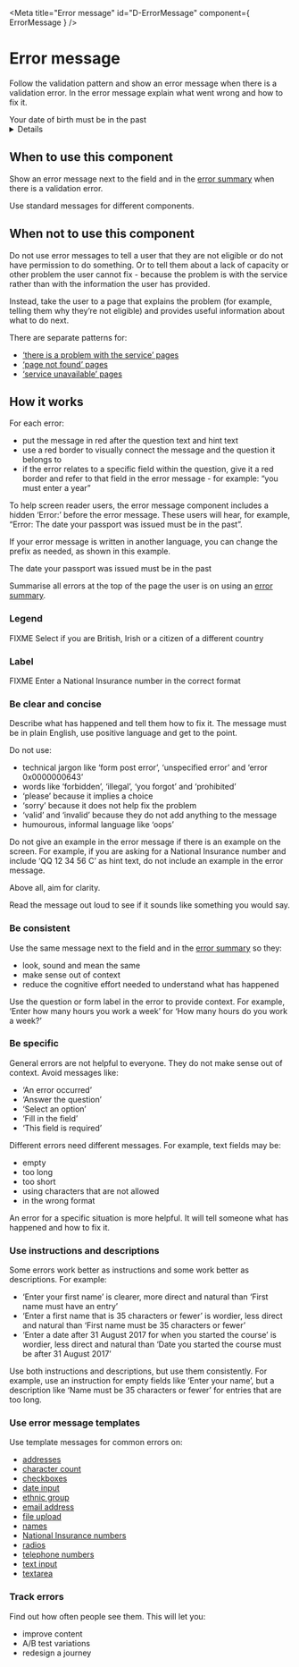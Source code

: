 
<Meta title="Error message" id="D-ErrorMessage" component={ ErrorMessage } />

# Error message

Follow the validation pattern and show an error message when there is a
validation error. In the error message explain what went wrong and how to fix
it.

<Canvas>
  <Story name="Default">
    <ErrorMessage>Your date of birth must be in the past</ErrorMessage>
  </Story>
</Canvas>

<Details summary="Properties" className="no-indent">
  <Props of={ ErrorMessage } />
</Details>

## When to use this component

Show an error message next to the field and in the [error summary] when there is
a validation error.

Use standard messages for different components.


## When not to use this component

Do not use error messages to tell a user that they are not eligible or do not
have permission to do something. Or to tell them about a lack of capacity or
other problem the user cannot fix - because the problem is with the service
rather than with the information the user has provided.

Instead, take the user to a page that explains the problem (for example, telling
them why they’re not eligible) and provides useful information about what to do
next.

There are separate patterns for:
- [‘there is a problem with the service’ pages]
- [‘page not found’ pages]
- [‘service unavailable’ pages]


## How it works

For each error:
- put the message in red after the question text and hint text
- use a red border to visually connect the message and the question it belongs
  to
- if the error relates to a specific field within the question, give it a red
  border and refer to that field in the error message - for example: “you must
  enter a year”

To help screen reader users, the error message component includes a hidden
‘Error:’ before the error message. These users will hear, for example, “Error:
The date your passport was issued must be in the past”.

If your error message is written in another language, you can change the prefix
as needed, as shown in this example.

<Canvas>
  <Story name="Standard">
    <ErrorMessage>The date your passport was issued must be in the past</ErrorMessage>
  </Story>
</Canvas>

Summarise all errors at the top of the page the user is on using an
[error summary].


### Legend

<Canvas>
  <Story name="Legend">
    FIXME
    <ErrorMessage>Select if you are British, Irish or a citizen of a different country</ErrorMessage>
  </Story>
</Canvas>


### Label

<Canvas>
  <Story name="Label">
    FIXME
    <ErrorMessage>Enter a National Insurance number in the correct format</ErrorMessage>
  </Story>
</Canvas>

### Be clear and concise

Describe what has happened and tell them how to fix it. The message must be in
plain English, use positive language and get to the point.

Do not use:
- technical jargon like ‘form post error’, ‘unspecified error’ and ‘error
  0x0000000643’
- words like ‘forbidden’, ‘illegal’, ‘you forgot’ and ‘prohibited’
- ‘please’ because it implies a choice
- ‘sorry’ because it does not help fix the problem
- ‘valid’ and ‘invalid’ because they do not add anything to the message
- humourous, informal language like ‘oops’

Do not give an example in the error message if there is an example on the
screen. For example, if you are asking for a National Insurance number and
include ‘QQ 12 34 56 C’ as hint text, do not include an example in the error
message.

Above all, aim for clarity.

Read the message out loud to see if it sounds like something you would say.


### Be consistent

Use the same message next to the field and in the [error summary] so they:
- look, sound and mean the same
- make sense out of context
- reduce the cognitive effort needed to understand what has happened

Use the question or form label in the error to provide context. For example,
‘Enter how many hours you work a week’ for ‘How many hours do you work a week?’


### Be specific

General errors are not helpful to everyone. They do not make sense out of
context. Avoid messages like:
- ‘An error occurred’
- ‘Answer the question’
- ‘Select an option’
- ‘Fill in the field’
- ‘This field is required’

Different errors need different messages. For example, text fields may be:
- empty
- too long
- too short
- using characters that are not allowed
- in the wrong format

An error for a specific situation is more helpful. It will tell someone what has
happened and how to fix it.


### Use instructions and descriptions

Some errors work better as instructions and some work better as descriptions.
For example:
- ‘Enter your first name’ is clearer, more direct and natural than ‘First name
  must have an entry’
- ‘Enter a first name that is 35 characters or fewer’ is wordier, less direct
  and natural than ‘First name must be 35 characters or fewer’
- ‘Enter a date after 31 August 2017 for when you started the course’ is
  wordier, less direct and natural than ‘Date you started the course must be
  after 31 August 2017’

Use both instructions and descriptions, but use them consistently. For example,
use an instruction for empty fields like ‘Enter your name’, but a description
like ‘Name must be 35 characters or fewer’ for entries that are too long.


### Use error message templates

Use template messages for common errors on:
- [addresses]
- [character count]
- [checkboxes]
- [date input]
- [ethnic group]
- [email address]
- [file upload]
- [names]
- [National Insurance numbers]
- [radios]
- [telephone numbers]
- [text input]
- [textarea]


### Track errors

Find out how often people see them. This will let you:
- improve content
- A/B test variations
- redesign a journey


[validation pattern]: https://design-system.service.gov.uk/patterns/validation/
[error summary]: https://design-system.service.gov.uk/components/error-message/
[‘there is a problem with the service’ pages]: https://design-system.service.gov.uk/patterns/problem-with-the-service-pages/
[‘page not found’ pages]: https://design-system.service.gov.uk/patterns/page-not-found-pages/
[‘service unavailable’ pages]: https://design-system.service.gov.uk/patterns/service-unavailable-pages/
[addresses]: https://design-system.service.gov.uk/patterns/addresses/#error-messages
[character count]: https://design-system.service.gov.uk/components/character-count/#error-messages
[checkboxes]: https://design-system.service.gov.uk/components/checkboxes/#error-messages
[date input]: https://design-system.service.gov.uk/components/date-input/#error-messages
[ethnic group]: https://design-system.service.gov.uk/patterns/ethnic-group/#error-messages
[email address]: https://design-system.service.gov.uk/patterns/email-addresses/#error-messages
[file upload]: https://design-system.service.gov.uk/components/file-upload/#error-messages
[names]: https://design-system.service.gov.uk/patterns/names/#error-messages
[National Insurance numbers]: https://design-system.service.gov.uk/patterns/national-insurance-numbers/#error-messages
[radios]: https://design-system.service.gov.uk/components/radios/#error-messages
[telephone numbers]: https://design-system.service.gov.uk/patterns/telephone-numbers/#error-messages
[text input]: https://design-system.service.gov.uk/components/text-input/#error-messages
[textarea]: https://design-system.service.gov.uk/components/textarea/#error-messages
